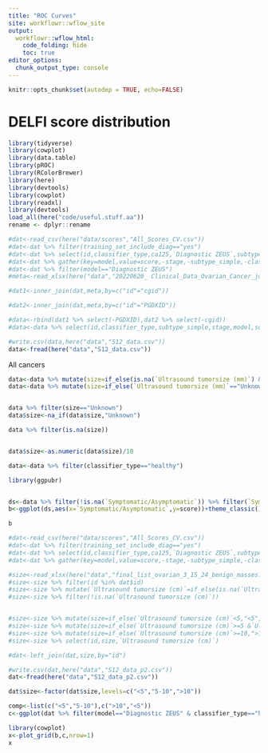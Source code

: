 ```yaml
---
title: "ROC Curves"
site: workflowr::wflow_site
output:
  workflowr::wflow_html:
    code_folding: hide
    toc: true
editor_options:
  chunk_output_type: console
---
```



```r
knitr::opts_chunk$set(autodep = TRUE, echo=FALSE)
```


# DELFI score distribution


```r
library(tidyverse)
library(cowplot)
library(data.table)
library(pROC)
library(RColorBrewer)
library(here)
library(devtools)
library(cowplot)
library(readxl)
library(devtools)
load_all(here("code/useful.stuff.aa"))
rename <- dplyr::rename

#dat<-read_csv(here("data/scores","All_Scores_CV.csv"))
#dat<-dat %>% filter(training_set_include_diag=="yes")
#dat<-dat %>% select(id,classifier_type,ca125,`Diagnostic ZEUS`,subtype_simple,stage)
#dat<-dat %>% gather(key=model,value=score,-stage,-subtype_simple,-classifier_type,-id) %>% filter(!is.na(score))
#dat<-dat %>% filter(model=="Diagnostic ZEUS")
#meta<-read_xlsx(here("data","20220620_ Clinical_Data_Ovarian_Cancer_june2022_cgid_CBCs.xlsx"))

#dat1<-inner_join(dat,meta,by=c("id"="cgid"))

#dat2<-inner_join(dat,meta,by=c("id"="PGDXID"))

#data<-rbind(dat1 %>% select(-PGDXID),dat2 %>% select(-cgid))
#data<-data %>% select(id,classifier_type,subtype_simple,stage,model,score,`Ultrasound tumorsize (mm)`,`Pathological Tumor size (mm)`,`Symptomatic/Asymptomatic`)

#write.csv(data,here("data","S12_data.csv"))
data<-fread(here("data","S12_data.csv"))

```

All cancers

```r

data<-data %>% mutate(size=if_else(is.na(`Ultrasound tumorsize (mm)`) & !is.na(`Pathological Tumor size (mm)`),`Pathological Tumor size (mm)`,`Ultrasound tumorsize (mm)`))
data<-data %>% mutate(size=if_else(`Ultrasound tumorsize (mm)`=="Unknown" & !is.na(`Pathological Tumor size (mm)`),`Pathological Tumor size (mm)`,`Ultrasound tumorsize (mm)`))


data %>% filter(size=="Unknown")
data$size<-na_if(data$size,"Unknown")

data %>% filter(is.na(size))


data$size<-as.numeric(data$size)/10

data<-data %>% filter(classifier_type=="healthy")

```

```r
library(ggpubr)


ds<-data %>% filter(!is.na(`Symptomatic/Asymptomatic`)) %>% filter(`Symptomatic/Asymptomatic` != "Unknown")
b<-ggplot(ds,aes(x=`Symptomatic/Asymptomatic`,y=score))+theme_classic()+stat_compare_means()+geom_boxplot(outlier.shape=NA,fill="darkblue",alpha=.5,width=.5)+geom_jitter(width=.25)+xlab("")+ylab("DELFI-Pro Score")+scale_x_discrete(labels=c("Asymptomatic\n(n=17)","Symptomatic\n(n=164)"))

b

```


```r

#dat<-read_csv(here("data/scores","All_Scores_CV.csv"))
#dat<-dat %>% filter(training_set_include_diag=="yes")
#dat<-dat %>% select(id,classifier_type,ca125,`Diagnostic ZEUS`,subtype_simple,stage)
#dat<-dat %>% gather(key=model,value=score,-stage,-subtype_simple,-classifier_type,-id) %>% filter(!is.na(score))

#size<-read_xlsx(here("data","final_list_ovarian_3_15_24_benign_masses.xlsx"))
#size<-size %>% filter(id %in% dat$id)
#size<-size %>% mutate(`Ultrasound tumorsize (cm)`=if_else(is.na(`Ultrasound tumorsize (cm)`) & !is.na(`Pathological Tumor size (cm)`),`Pathological Tumor size (cm)`,`Ultrasound tumorsize (cm)`))
#size<-size %>% filter(!is.na(`Ultrasound tumorsize (cm)`))


#size<-size %>% mutate(size=if_else(`Ultrasound tumorsize (cm)`<5,"<5","big"))
#size<-size %>% mutate(size=if_else(`Ultrasound tumorsize (cm)`>=5 &`Ultrasound tumorsize (cm)`<10 ,"5-10",size))
#size<-size %>% mutate(size=if_else(`Ultrasound tumorsize (cm)`>=10,">10",size))
#size<-size %>% select(id,size,`Ultrasound tumorsize (cm)`)

#dat<-left_join(dat,size,by="id")

#write.csv(dat,here("data","S12_data_p2.csv"))
dat<-fread(here("data","S12_data_p2.csv"))

dat$size<-factor(dat$size,levels=c("<5","5-10",">10"))

comp<-list(c("<5","5-10"),c(">10","<5"))
c<-ggplot(dat %>% filter(model=="Diagnostic ZEUS" & classifier_type=="healthy" & !is.na(size)),aes(x=size,y=score))+geom_boxplot(outlier.shape=NA,fill="darkblue",alpha=.5,width=.5)+geom_jitter(width=.25)+theme_classic()+xlab("")+ylab("")+stat_compare_means(comparisons=comp)+ylab("DELFI-Pro Score")+xlab("Lesion size (cm)")+scale_x_discrete(labels=c("<5\n(n=15)","5-10\n(n=50)",">10\n(n=83)"))


```


```r
library(cowplot)
x<-plot_grid(b,c,nrow=1)
x
```


